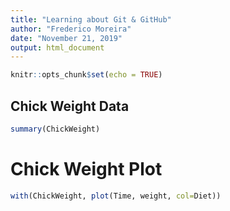 ```yaml
---
title: "Learning about Git & GitHub"
author: "Frederico Moreira"
date: "November 21, 2019"
output: html_document
---
```


```r
knitr::opts_chunk$set(echo = TRUE)
```

## Chick Weight Data


```r
summary(ChickWeight)
```

# Chick Weight Plot

```r
with(ChickWeight, plot(Time, weight, col=Diet))
```

